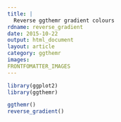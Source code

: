```yaml
---
title: |
  Reverse ggthemr gradient colours
rdname: reverse_gradient
date: 2015-10-22
output: html_document
layout: article
category: ggthemr
images:
FRONTFOMATTER_IMAGES
---
```


```r
library(ggplot2)
library(ggthemr)
```

```r
ggthemr()
reverse_gradient()



```